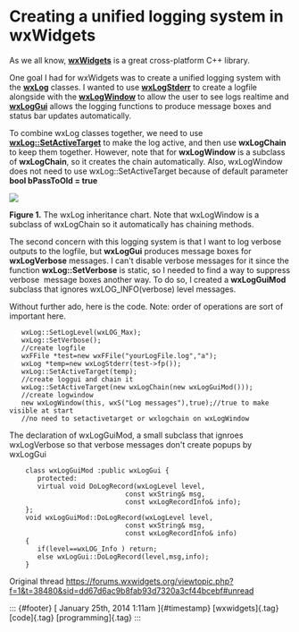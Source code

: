 Creating a unified logging system in wxWidgets
==============================================

As we all know, **[wxWidgets](http://wxwidgets.org/)** is a great
cross-platform C++ library.

One goal I had for wxWidgets was to create a unified logging system with
the [**wxLog**](http://docs.wxwidgets.org/trunk/classwx_log.html)
classes. I wanted to use
[**wxLogStderr**](http://docs.wxwidgets.org/trunk/classwx_log_stderr.html)
to create a logfile alongside with the
[**wxLogWindow**](http://docs.wxwidgets.org/trunk/classwx_log_window.html)
to allow the user to see logs realtime and
[**wxLogGui**](http://docs.wxwidgets.org/trunk/classwx_log_gui.html)
allows the logging functions to produce message boxes and status bar
updates automatically.

To combine wxLog classes together, we need to use
[**wxLog::SetActiveTarget**](http://docs.wxwidgets.org/trunk/classwx_log.html#ac7ea85f71c8d3ecd4247f412be410505)
to make the log active, and then use **wxLogChain** to keep them
together. However, note that for **wxLogWindow** is a subclass of
**wxLogChain**, so it creates the chain automatically. Also, wxLogWindow
does not need to use wxLog::SetActiveTarget because of default parameter
**bool bPassToOld = true**

![](../../media/74465456164_0.png)

**Figure 1.** The wxLog inheritance chart. Note that wxLogWindow is a
subclass of wxLogChain so it automatically has chaining methods.

The second concern with this logging system is that I want to log
verbose outputs to the logfile, but **wxLogGui** produces message boxes
for **wxLogVerbose** messages. I can't disable verbose messages for it
since the function **wxLog::SetVerbose** is static, so I needed to find
a way to suppress verbose  message boxes another way. To do so, I
created a **wxLogGuiMod** subclass that ignores wxLOG\_INFO(verbose)
level messages.

Without further ado, here is the code. Note: order of operations are
sort of important here.


       wxLog::SetLogLevel(wxLOG_Max);
       wxLog::SetVerbose();
       //create logfile
       wxFFile *test=new wxFFile("yourLogFile.log","a");
       wxLog *temp=new wxLogStderr(test->fp());
       wxLog::SetActiveTarget(temp);
       //create loggui and chain it
       wxLog::SetActiveTarget(new wxLogChain(new wxLogGuiMod()));
       //create logwindow
       new wxLogWindow(this, wxS("Log messages"),true);//true to make visible at start
       //no need to setactivetarget or wxlogchain on wxLogWindow
       

The declaration of wxLogGuiMod, a small subclass that ignroes
wxLogVerbose so that verbose messages don't create popups by wxLogGui


        class wxLogGuiMod :public wxLogGui {
           protected:
           virtual void DoLogRecord(wxLogLevel level,
                                 const wxString& msg,
                                 const wxLogRecordInfo& info);
        };
        void wxLogGuiMod::DoLogRecord(wxLogLevel level,
                                 const wxString& msg,
                                 const wxLogRecordInfo& info)
        {
           if(level==wxLOG_Info ) return;
           else wxLogGui::DoLogRecord(level,msg,info);
        }

Original thread
<https://forums.wxwidgets.org/viewtopic.php?f=1&t=38480&sid=dd67d6ac9b8fab93d7320a3cf44bcebf#unread>

::: {#footer}
[ January 25th, 2014 1:11am ]{#timestamp} [wxwidgets]{.tag} [code]{.tag}
[programming]{.tag}
:::
